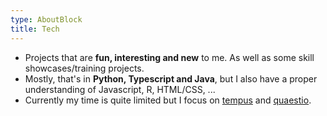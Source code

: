 ```yaml
---
type: AboutBlock
title: Tech
---
```

- Projects that are **fun, interesting and new** to me. As well as some skill showcases/training projects.
- Mostly, that's in **Python, Typescript and Java**, but I also have a proper understanding of Javascript, R, HTML/CSS, ...
- Currently my time is quite limited but I focus on [tempus](/projects/tempus) and [quaestio](/projects/quaestio).
